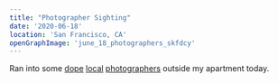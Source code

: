 ```yaml
---
title: "Photographer Sighting"
date: '2020-06-18'
location: 'San Francisco, CA'
openGraphImage: 'june_18_photographers_skfdcy'
---
```


<InteractiveImage imageId="june_18_photographers_skfdcy" />

Ran into some [dope](https://www.instagram.com/iamchrisramirez/) [local](https://www.instagram.com/jonharrisonsb/) [photographers](https://www.instagram.com/carloslewisdesign/) outside my apartment today. 
